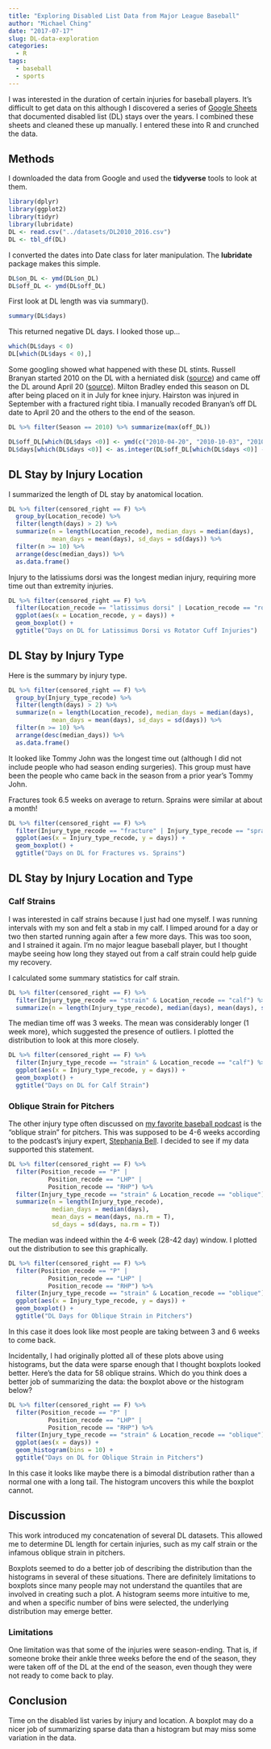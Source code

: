 ```yaml
---
title: "Exploring Disabled List Data from Major League Baseball"
author: "Michael Ching"
date: "2017-07-17"
slug: DL-data-exploration
categories:
  - R
tags:
  - baseball
  - sports
---
```


I was interested in the duration of certain injuries for baseball players. It's difficult to get data on this although I discovered a series of [Google Sheets](http://www.baseballheatmaps.com/disabled-list-data/) that documented disabled list (DL) stays over the years. I combined these sheets and cleaned these up manually. I entered these into R and crunched the data.

## Methods

I downloaded the data from Google and used the **tidyverse** tools to look at them.

```r
library(dplyr)
library(ggplot2)
library(tidyr)
library(lubridate)
DL <- read.csv("../datasets/DL2010_2016.csv")
DL <- tbl_df(DL)
```

I converted the dates into Date class for later manipulation. The **lubridate** package makes this simple.
```r
DL$on_DL <- ymd(DL$on_DL)
DL$off_DL <- ymd(DL$off_DL)
```

First look at DL length was via summary().
```r
summary(DL$days)
```

This returned negative DL days. I looked those up...
```r
which(DL$days < 0)
DL[which(DL$days < 0),]
```

Some googling showed what happened with these DL stints. Russell Branyan started 2010 on the DL with a herniated disk ([source](http://waitingfornextyear.com/2010/03/russell-branyan-to-start-season-on-dl/)) and came off the DL around April 20 ([source](https://www.youtube.com/watch?v=1xrkb5elJnY)). Milton Bradley ended this season on DL after being placed on it in July for knee injury. Hairston was injured in September with a fractured right tibia. I manually recoded Branyan's off DL date to April 20 and the others to the end of the season.

```r
DL %>% filter(Season == 2010) %>% summarize(max(off_DL))
```

```r
DL$off_DL[which(DL$days <0)] <- ymd(c("2010-04-20", "2010-10-03", "2010-10-03"))
DL$days[which(DL$days <0)] <- as.integer(DL$off_DL[which(DL$days <0)] - DL$on_DL[which(DL$days <0)])
```

## DL Stay by Injury Location
I summarized the length of DL stay by anatomical location. 
```r
DL %>% filter(censored_right == F) %>% 
  group_by(Location_recode) %>% 
  filter(length(days) > 2) %>% 
  summarize(n = length(Location_recode), median_days = median(days), 
            mean_days = mean(days), sd_days = sd(days)) %>%
  filter(n >= 10) %>%
  arrange(desc(median_days)) %>%
  as.data.frame()
```

Injury to the latissiums dorsi was the longest median injury, requiring more time out than extremity injuries. 

```r
DL %>% filter(censored_right == F) %>% 
  filter(Location_recode == "latissimus dorsi" | Location_recode == "rotator cuff") %>%
  ggplot(aes(x = Location_recode, y = days)) + 
  geom_boxplot() +
  ggtitle("Days on DL for Latissimus Dorsi vs Rotator Cuff Injuries")
```

## DL Stay by Injury Type
Here is the summary by injury type.

```r
DL %>% filter(censored_right == F) %>% 
  group_by(Injury_type_recode) %>% 
  filter(length(days) > 2) %>% 
  summarize(n = length(Location_recode), median_days = median(days), 
            mean_days = mean(days), sd_days = sd(days)) %>%  
  filter(n >= 10) %>%
  arrange(desc(median_days)) %>% 
  as.data.frame()
```

It looked like Tommy John was the longest time out (although I did not include people who had season ending surgeries). This group must have been the people who came back in the season from a prior year's Tommy John.

Fractures took 6.5 weeks on average to return. Sprains were similar at about a month!

```r
DL %>% filter(censored_right == F) %>% 
  filter(Injury_type_recode == "fracture" | Injury_type_recode == "sprain") %>%
  ggplot(aes(x = Injury_type_recode, y = days)) + 
  geom_boxplot() +
  ggtitle("Days on DL for Fractures vs. Sprains")
```

## DL Stay by Injury Location and Type
### Calf Strains
I was interested in calf strains because I just had one myself. I was running intervals with my son and felt a stab in my calf. I limped around for a day or two then started running again after a few more days. This was too soon, and I strained it again. I'm no major league baseball player, but I thought maybe seeing how long they stayed out from a calf strain could help guide my recovery.

I calculated some summary statistics for calf strain.
```r
DL %>% filter(censored_right == F) %>%
  filter(Injury_type_recode == "strain" & Location_recode == "calf") %>% 
  summarize(n = length(Injury_type_recode), median(days), mean(days), sd(days))
```

The median time off was 3 weeks. The mean was considerably longer (1 week more), which suggested the presence of outliers. I plotted the distribution to look at this more closely.

```r
DL %>% filter(censored_right == F) %>%
  filter(Injury_type_recode == "strain" & Location_recode == "calf") %>% 
  ggplot(aes(x = Injury_type_recode, y = days)) + 
  geom_boxplot() +
  ggtitle("Days on DL for Calf Strain")
```


### Oblique Strain for Pitchers
The other injury type often discussed on [my favorite baseball podcast](http://www.espn.com/espnradio/podcast/archive/_/id/2544461) is the "oblique strain" for pitchers. This was supposed to be 4-6 weeks according to the podcast's injury expert, [Stephania Bell](https://twitter.com/stephania_espn). I decided to see if my data supported this statement.

```r
DL %>% filter(censored_right == F) %>% 
  filter(Position_recode == "P" | 
           Position_recode == "LHP" | 
           Position_recode == "RHP") %>%
  filter(Injury_type_recode == "strain" & Location_recode == "oblique") %>%
  summarize(n = length(Injury_type_recode), 
            median_days = median(days), 
            mean_days = mean(days, na.rm = T), 
            sd_days = sd(days, na.rm = T))

```

The median was indeed within the 4-6 week (28-42 day) window. I plotted out the distribution to see this graphically.

```r
DL %>% filter(censored_right == F) %>% 
  filter(Position_recode == "P" | 
           Position_recode == "LHP" | 
           Position_recode == "RHP") %>%
  filter(Injury_type_recode == "strain" & Location_recode == "oblique") %>% 
  ggplot(aes(x = Injury_type_recode, y = days)) + 
  geom_boxplot() + 
  ggtitle("DL Days for Oblique Strain in Pitchers")
```

In this case it does look like most people are taking between 3 and 6 weeks to come back.

Incidentally, I had originally plotted all of these plots above using histograms, but the data were sparse enough that I thought boxplots looked better. Here's the data for 58 oblique strains. Which do you think does a better job of summarizing the data: the boxplot above or the histogram below?

```r
DL %>% filter(censored_right == F) %>% 
  filter(Position_recode == "P" | 
           Position_recode == "LHP" | 
           Position_recode == "RHP") %>%
  filter(Injury_type_recode == "strain" & Location_recode == "oblique") %>%
  ggplot(aes(x = days)) + 
  geom_histogram(bins = 10) +
  ggtitle("Days on DL for Oblique Strain in Pitchers")

```

In this case it looks like maybe there is a bimodal distribution rather than a normal one with a long tail. The histogram uncovers this while the boxplot cannot.

## Discussion
This work introduced my concatenation of several DL datasets. This allowed me to determine DL length for certain injuries, such as my calf strain or the infamous oblique strain in pitchers. 

Boxplots seemed to do a better job of describing the distribution than the histograms in several of these situations. There are definitely limitations to boxplots since many people may not understand the quantiles that are involved in creating such a plot. A histogram seems more intuitive to me, and when a specific number of bins were selected,  the underlying distribution may emerge better.

### Limitations
One limitation was that some of the injuries were season-ending. That is, if someone broke their ankle three weeks before the end of the season, they were taken off of the DL at the end of the season, even though they were not ready to come back to play.

## Conclusion
Time on the disabled list varies by injury and location. A boxplot may do a nicer job of summarizing sparse data than a histogram but may miss some variation in the data.